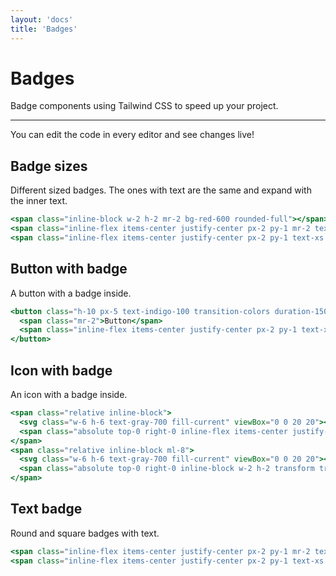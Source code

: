 ```yaml
---
layout: 'docs'
title: 'Badges'
---
```


# Badges

Badge components using Tailwind CSS to speed up your project.

---

You can edit the code in every editor and see changes live!

## Badge sizes

Different sized badges. The ones with text are the same and expand with the inner text.

```jsx live=true
<span class="inline-block w-2 h-2 mr-2 bg-red-600 rounded-full"></span>
<span class="inline-flex items-center justify-center px-2 py-1 mr-2 text-xs font-bold leading-none text-red-100 bg-red-600 rounded-full">9</span>
<span class="inline-flex items-center justify-center px-2 py-1 text-xs font-bold leading-none text-red-100 bg-red-600 rounded-full">99+</span>
```

## Button with badge

A button with a badge inside.

```jsx live=true
<button class="h-10 px-5 text-indigo-100 transition-colors duration-150 bg-indigo-700 rounded-lg focus:shadow-outline hover:bg-indigo-800">
  <span class="mr-2">Button</span>
  <span class="inline-flex items-center justify-center px-2 py-1 text-xs font-bold leading-none text-red-100 bg-red-600 rounded-full">9</span>
</button>
```

## Icon with badge

An icon with a badge inside.

```jsx live=true
<span class="relative inline-block">
  <svg class="w-6 h-6 text-gray-700 fill-current" viewBox="0 0 20 20"><path d="M18 5v8a2 2 0 01-2 2h-5l-5 4v-4H4a2 2 0 01-2-2V5a2 2 0 012-2h12a2 2 0 012 2zM7 8H5v2h2V8zm2 0h2v2H9V8zm6 0h-2v2h2V8z" clip-rule="evenodd" fill-rule="evenodd"></path></svg>
  <span class="absolute top-0 right-0 inline-flex items-center justify-center px-2 py-1 text-xs font-bold leading-none text-red-100 transform translate-x-1/2 -translate-y-1/2 bg-red-600 rounded-full">99</span>
</span>
<span class="relative inline-block ml-8">
  <svg class="w-6 h-6 text-gray-700 fill-current" viewBox="0 0 20 20"><path d="M18 5v8a2 2 0 01-2 2h-5l-5 4v-4H4a2 2 0 01-2-2V5a2 2 0 012-2h12a2 2 0 012 2zM7 8H5v2h2V8zm2 0h2v2H9V8zm6 0h-2v2h2V8z" clip-rule="evenodd" fill-rule="evenodd"></path></svg>
  <span class="absolute top-0 right-0 inline-block w-2 h-2 transform translate-x-1/2 -translate-y-1/2 bg-red-600 rounded-full"></span>
</span>
```

## Text badge

Round and square badges with text.

```jsx live=true
<span class="inline-flex items-center justify-center px-2 py-1 mr-2 text-xs font-bold leading-none text-red-100 bg-red-600 rounded-full">NEW</span>
<span class="inline-flex items-center justify-center px-2 py-1 text-xs font-bold leading-none text-indigo-100 bg-indigo-700 rounded">NEW</span>
```
